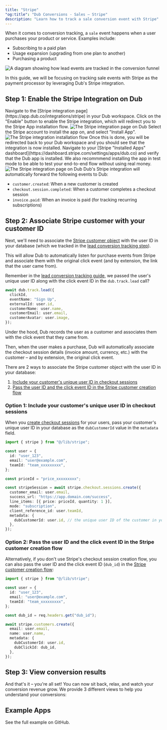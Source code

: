 ```yaml
---
title: "Stripe"
"og:title": "Dub Conversions - Sales – Stripe"
description: "Learn how to track a sale conversion event with Stripe"
---
```



When it comes to conversion tracking, a `sale` event happens when a user purchases your product or service. Examples include:

- Subscribing to a paid plan
- Usage expansion (upgrading from one plan to another)
- Purchasing a product

<Frame>
  <img
    className="rounded-lg border border-gray-100"
    src="https://assets.dub.co/help/conversion-sale-event.png"
    alt="A diagram showing how lead events are tracked in the conversion funnel"
  />
</Frame>

In this guide, we will be focusing on tracking sale events with Stripe as the payment processor by leveraging Dub's Stripe integration.

<SalesPrerequisites />

## Step 1: Enable the Stripe Integration on Dub

<Steps>
<Step title="Go to Stripe integration page">
 Navigate to the [Stripe integration page](https://app.dub.co/integrations/stripe) in your Dub workspace.
</Step>
<Step title="Enable the Stripe integration">
Click on the "Enable" button to enable the Stripe integration, which will redirect you to the Stripe App installation flow.
</Step>

<Frame>
  <img
    src="https://assets.dub.co/help/stripe-integration-dub.png"
    alt="The Stripe integration page on Dub"
  />
</Frame>

<Step title="Install the Stripe app">
Select the Stripe account to install the app on, and select "Install App".

<Frame>
  <img
    src="https://assets.dub.co/help/stripe-integration-install.png"
    alt="The Stripe integration installation flow"
  />
</Frame>
</Step>

<Step title="Verify the installation">
  Once this is done, you will be redirected back to your Dub workspace and you
  should see that the integration is now installed.
</Step>

<Step title="Optional: Install the app in Stripe test mode">
Navigate to your [Stripe "Installed Apps" dashboard](https://dashboard.stripe.com/settings/apps/dub.co) and verify that the Dub app is installed. We also recommmend installing the app in test mode to be able to test your end-to-end flow without using real money.

<Frame>
  <img
    src="https://assets.dub.co/help/stripe-app-install-test-mode.png"
    alt="The Stripe integration page on Dub"
  />
</Frame>
</Step>

</Steps>
Dub's Stripe integration will automatically forward the following events to Dub:

- `customer.created`: When a new customer is created
- `checkout.session.completed`: When a customer completes a checkout session
- `invoice.paid`: When an invoice is paid (for tracking recurring subscriptions)

## Step 2: Associate Stripe customer with your customer ID

Next, we'll need to associate the [Stripe customer object](https://docs.stripe.com/api/customers/object) with the user ID in your database (which we tracked in the [lead conversion tracking step](/conversions/leads/introduction)).

This will allow Dub to automatically listen for purchase events from Stripe and associate them with the original click event (and by extension, the link that the user came from).

<Accordion title="How does this work?">

Remember in the [lead conversion tracking guide](/conversions/leads/introduction), we passed the user's unique user ID along with the click event ID in the `dub.track.lead` call?

```typescript
await dub.track.lead({
  clickId,
  eventName: "Sign Up",
  externalId: user.id,
  customerName: user.name,
  customerEmail: user.email,
  customerAvatar: user.image,
});
```

Under the hood, Dub records the user as a customer and associates them with the click event that they came from.

Then, when the user makes a purchase, Dub will automatically associate the checkout session details (invoice amount, currency, etc.) with the customer – and by extension, the original click event.

</Accordion>

There are 2 ways to associate the Stripe customer object with the user ID in your database:

1. [Include your customer's unique user ID in checkout sessions](#option-1-include-your-customers-unique-user-id-in-checkout-sessions)
2. [Pass the user ID and the click event ID in the Stripe customer creation flow](#option-2-pass-the-user-id-and-the-click-event-id-in-the-stripe-customer-creation-flow)

### Option 1: Include your customer's unique user ID in checkout sessions

When you [create checkout sessions](https://docs.stripe.com/api/checkout/sessions/create) for your users, pass your customer's unique user ID in your database as the `dubCustomerId` value in the `metadata` field.

```typescript app/api/upgrade/route.ts
import { stripe } from "@/lib/stripe";

const user = {
  id: "user_123",
  email: "user@example.com",
  teamId: "team_xxxxxxxxx",
};

const priceId = "price_xxxxxxxxx";

const stripeSession = await stripe.checkout.sessions.create({
  customer_email: user.email,
  success_url: "https://app.domain.com/success",
  line_items: [{ price: priceId, quantity: 1 }],
  mode: "subscription",
  client_reference_id: user.teamId,
  metadata: {
    dubCustomerId: user.id, // the unique user ID of the customer in your database
  },
});
```

### Option 2: Pass the user ID and the click event ID in the Stripe customer creation flow

Alternatively, if you don't use Stripe's checkout session creation flow, you can also pass the user ID and the click event ID (`dub_id`) in the [Stripe customer creation flow](https://docs.stripe.com/api/customers/create):

```typescript app/api/create-customer/route.ts
import { stripe } from "@/lib/stripe";

const user = {
  id: "user_123",
  email: "user@example.com",
  teamId: "team_xxxxxxxxx",
};

const dub_id = req.headers.get("dub_id");

await stripe.customers.create({
  email: user.email,
  name: user.name,
  metadata: {
    dubCustomerId: user.id,
    dubClickId: dub_id,
  },
});
```

## Step 3: View conversion results

And that's it – you're all set! You can now sit back, relax, and watch your conversion revenue grow. We provide 3 different views to help you understand your conversions:

<ViewConversions />

## Example Apps

<CardGroup cols={2}>
  <Card
    title="Dub Conversions Demo App"
    icon="github"
    href="https://github.com/dubinc/examples/tree/main/conversions"
    color="#333333"
  >
    See the full example on GitHub.
  </Card>
</CardGroup>
